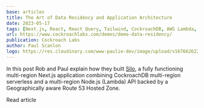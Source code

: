 ```yaml
---
base: articles
title: The Art of Data Residency and Application Architecture
date: 2023-05-17
tags: [Next.js, React, React Query, Tailwind, CockroachDB, AWS Lambda, PostgreSQL]
url: https://www.cockroachlabs.com/demos/demo-data-residency/
publication: Cockroach Labs
author: Paul Scanlon
logo: https://res.cloudinary.com/www-paulie-dev/image/upload/v1676626221/paulie.dev/Logos/cockroach-logo_g89u6r.png
---
```


In this post Rob and Paul explain how they built [Silo](https://www.cockroachlabs.com/demos/demo-data-residency/), a
fully functioning multi-region Next.js application combining CockroachDB multi-region serverless and a multi-region
Node.js (Lambda) API backed by a Geographically aware Route 53 Hosted Zone.

<CtaExternal href='https://www.cockroachlabs.com/blog/multi-region-serverless-data-residency/'>
  Read article
</CtaExternal>

